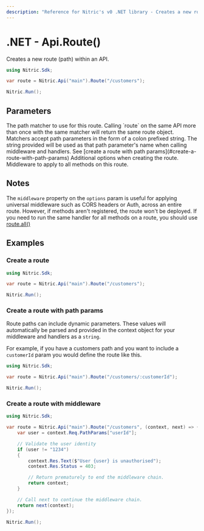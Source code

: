 ```yaml
---
description: "Reference for Nitric's v0 .NET library - Creates a new route (path) within an API."
---
```


# .NET - Api.Route()

Creates a new route (path) within an API.

```csharp
using Nitric.Sdk;

var route = Nitric.Api("main").Route("/customers");

Nitric.Run();
```

## Parameters

<Properties>
  <Property name="match" type="string" required>
    The path matcher to use for this route. Calling `route` on the same API more
    than once with the same matcher will return the same route object. Matchers
    accept path parameters in the form of a colon prefixed string. The string
    provided will be used as that path parameter's name when calling middleware
    and handlers. See [create a route with path
    params](#create-a-route-with-path-params)
  </Property>
  <Property name="options" type="object">
    Additional options when creating the route.
    <Properties nested>
      <Property name="middleware" type="HttpMiddleware or HttpMiddleware[]">
        Middleware to apply to all methods on this route.
      </Property>
    </Properties>
  </Property>
</Properties>

## Notes

The `middleware` property on the `options` param is useful for applying universal middleware such as CORS headers or Auth, across an entire route. However, if methods aren't registered, the route won't be deployed. If you need to run the same handler for all methods on a route, you should use [route.all()](./api-route-all)

## Examples

### Create a route

```csharp
using Nitric.Sdk;

var route = Nitric.Api("main").Route("/customers");

Nitric.Run();
```

### Create a route with path params

Route paths can include dynamic parameters. These values will automatically be parsed and provided in the context object for your middleware and handlers as a `string`.

For example, if you have a customers path and you want to include a `customerId` param you would define the route like this.

```csharp
using Nitric.Sdk;

var route = Nitric.Api("main").Route("/customers/:customerId");

Nitric.Run();
```

### Create a route with middleware

```csharp
using Nitric.Sdk;

var route = Nitric.Api("main").Route("/customers", (context, next) => {
    var user = context.Req.PathParams["userId"];

    // Validate the user identity
    if (user != "1234")
    {
        context.Res.Text($"User {user} is unauthorised");
        context.Res.Status = 403;

        // Return prematurely to end the middleware chain.
        return context;
    }

    // Call next to continue the middleware chain.
    return next(context);
});

Nitric.Run();
```
